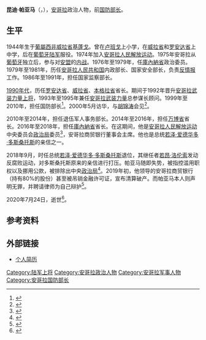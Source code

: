 {{Infobox officeholder
|name         = 昆迪·帕亚马
|native_name  = Kundi Paihama
|image        = 
|office7      = 安哥拉国防部长
|president7   = [[若泽·爱德华多·多斯桑托斯|若泽·爱德华多·多斯桑托斯]]
|term_start7  = 1999年
|term_end7    = 2010年
|predecessor7 = [[佩德罗·塞巴斯蒂昂|佩德罗·塞巴斯蒂昂]]
|successor7   = [[坎迪多·范杜嫩|坎迪多·范杜嫩]]
|office8      = 安哥拉退伍军人事务部长
|president8   = [[若泽·爱德华多·多斯桑托斯|若泽·爱德华多·多斯桑托斯]]
|term_start8  = 2010年
|term_end8    = 2014年
|predecessor8 = 佩德罗·范杜嫩
|successor8   = 坎迪多·范杜嫩
|office9      = [[万博省|万博省]]省长
|term_start9  = 2014年
|term_end9    = 2016年
|office10     = [[庫內納省|庫內納省]]省长
|term_start10 = 2016年
|term_end10   = 2018年
|birth_date   = {{birth date|1944|12|9|df=y}}
|birth_place  = [[葡屬西非|葡屬西非]][[威拉省|威拉省]][[基蓬戈|基蓬戈]]
|death_date   = {{death date and age|2020|7|24|1944|12|9|df=y}}
|death_place  = [[安哥拉|安哥拉]][[罗安达|罗安达]]
|nationality  = 安哥拉
|party        = [[安哥拉人民解放运动|安哥拉人民解放运动]]
|spouse       = 
}}

'''昆迪·帕亚马'''（{{lang-pt|Kundi Paihama}}，{{bd|1944年|12月9日|2020年|7月24日|catIdx=Paihama}}），[[安哥拉|安哥拉]]政治人物，前[[国防部长|国防部长]]。

==生平==
1944年生于[[葡屬西非|葡屬西非]][[威拉省|威拉省]][[基蓬戈|基蓬戈]]。曾在[[卢班戈|卢班戈]]上小学，在[[威拉省|威拉省]]和[[罗安达省|罗安达省]]上中学，后在[[葡萄牙武装部队|葡萄牙陆军]]服役。1974年加入[[安哥拉人民解放运动|安哥拉人民解放运动]]。1975年安哥拉从[[葡萄牙|葡萄牙]]独立后，参与对[[争取安哥拉彻底独立全国联盟|安盟]]的[[安哥拉内战|内战]]。1976年至1979年，任[[庫內納省|庫內納省]]政治委员。1979年至1981年，历任[[安哥拉人民共和国|安哥拉人民共和国]]内政部长、国家安全部长，负责[[反情报|反情报]]工作。1986年至1991年，担任国家监察部长。

[[1990年代|1990年代]]，历任[[罗安达省|罗安达省]]、[[威拉省|威拉省]]、[[本格拉省|本格拉省]]省长。期间于1992年晋升[[安哥拉武装力量|安哥拉武装力量]][[上将|上将]]，1993年至1995年兼任[[安哥拉武装力量|安哥拉武装力量]]总参谋长顾问。1999年至2010年，担任国防部长<ref>{{cite book |title=Historical Dictionary of Angola |date=2018 |publisher=Rowman & Littlefield |isbn=9781538111239 |edition=3 |url=https://books.google.com/books?id=ZtJKDwAAQBAJ&pg=PA287& |language=en |access-date=2020-07-25 |archive-date=2020-07-29 |archive-url=https://web.archive.org/web/20200729050806/https://books.google.com/books?id=ZtJKDwAAQBAJ&pg=PA287& |dead-url=no }}</ref>。2000年5月访华，与[[胡锦涛|胡锦涛]]会见<ref>{{cite web |title=胡锦涛会见安哥拉国防部长 |url=http://www.gmw.cn/01gmrb/2000-05/09/GB/05%5E18415%5E0%5EGMA2-009.htm |publisher=[[光明日报|光明日报]] |date=2000-05-09 |accessdate=2020-07-25 |archive-date=2020-07-25 |archive-url=https://web.archive.org/web/20200725051931/http://www.gmw.cn/01gmrb/2000-05/09/GB/05%5E18415%5E0%5EGMA2-009.htm |dead-url=no }}</ref>。

2010年至2014年，担任退伍军人事务部长。2014年至2016年，担任[[万博省|万博省]]省长。2016年至2018年，担任[[庫內納省|庫內納省]]省长。在这期间，他是[[安哥拉人民解放运动|安哥拉人民解放运动]]中央委员会[[政治局|政治局]]委员<ref>{{cite web |title=MPLA recorda percurso de Kundi Paihama |url=http://jornaldeangola.sapo.ao/politica/mpla-recorda-percurso-de-kundi-paihama |publisher=Jornal de Angola |language=pt |date=2020-07-25 |accessdate=2020-07-26 |archive-date=2020-07-27 |archive-url=https://web.archive.org/web/20200727035521/http://jornaldeangola.sapo.ao/politica/mpla-recorda-percurso-de-kundi-paihama |dead-url=no }}</ref>，安哥拉商贸银行董事会主席。他也是总统[[若泽·爱德华多·多斯桑托斯|若泽·爱德华多·多斯桑托斯]]的亲信之一。

2018年9月，时任总统[[若泽·爱德华多·多斯桑托斯|若泽·爱德华多·多斯桑托斯]]退位，其继任者[[若昂·洛伦索|若昂·洛伦索]]发动反腐败运动，对多斯桑托斯原来的亲信进行打压。帕亚马随即失势，被指控滥用职权以及挪用公款，被排除出中央[[政治局|政治局]]<ref>{{cite web |title=Eleito novo Bureau Político |url=http://jornaldeangola.sapo.ao/politica/eleito_novo_bureau_politico |publisher=Jornal de Angola |language=pt |date=2018-09-09 |accessdate=2020-07-25 |archive-date=2020-07-25 |archive-url=https://web.archive.org/web/20200725051926/http://jornaldeangola.sapo.ao/politica/eleito_novo_bureau_politico |dead-url=no }}</ref>。2019年初，他领导的安哥拉商贸银行（持有80%的股份）甚至被吊销金融许可证，宣布清算破产。而帕亚马本人则声明无罪，并聘请律师为自己辩护<ref>{{cite web |title=Kundi Paihama nega ter roubado ao Estado |url=http://jornaldeangola.sapo.ao/politica/kundi-paihama-nega-ter-roubado-ao-estado |publisher=Jornal de Angola |language=pt |date=2019-02-26 |accessdate=2020-07-25 |archive-date=2020-07-25 |archive-url=https://web.archive.org/web/20200725070232/http://jornaldeangola.sapo.ao/politica/kundi-paihama-nega-ter-roubado-ao-estado |dead-url=no }}</ref>。

2020年7月24日，逝世<ref>{{cite web |title=Former Defence minister Kundi Paihama dies |url=https://www.angop.ao/angola/en_us/noticias/politica/2020/6/30/Fomer-Defence-minister-Kundi-Paihama-dies,6335d2af-ae18-4847-b7d2-5cbd9d4982d4.html |work=ANGOP |language=en-US |date=2020-07-24 |accessdate=2020-07-25 |archive-date=2020-07-26 |archive-url=https://web.archive.org/web/20200726003650/http://www.angop.ao/angola/en_us/noticias/politica/2020/6/30/Fomer-Defence-minister-Kundi-Paihama-dies,6335d2af-ae18-4847-b7d2-5cbd9d4982d4.html |dead-url=no }}</ref>。
==参考资料==
{{Reflist}}

==外部链接==
* [http://www.macvp.gov.ao/Institucionais/Perfil.aspx 个人简历] {{Wayback|url=http://www.macvp.gov.ao/Institucionais/Perfil.aspx |date=20140906134138 }}

{{Authority control}}

{{DEFAULTSORT:Paihama, Kundy}}
[[Category:陆军上将|Category:陆军上将]]
[[Category:安哥拉政治人物|Category:安哥拉政治人物]]
[[Category:安哥拉军事人物|Category:安哥拉军事人物]]
[[Category:安哥拉国防部长|Category:安哥拉国防部长]]